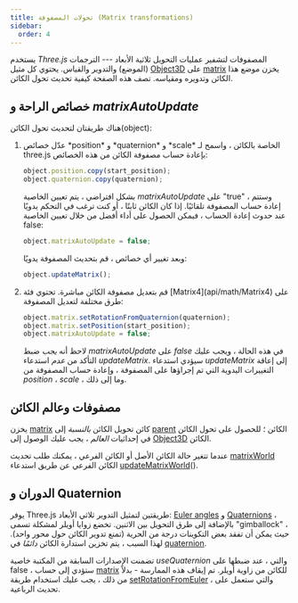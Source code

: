 ```yaml
---
title: تحولات المصفوفة (Matrix transformations)
sidebar:
  order: 4
---
```


يستخدم _Three.js_ المصفوفات لتشفير عمليات التحويل ثلاثية الأبعاد --- الترجمات (الموضع) والتدوير والقياس. يحتوي كل مثيل [Object3D](api/core/Object3D) على [matrix](api/core/Object3D#matrix) يخزن موضع هذا الكائن وتدويره ومقياسه. تصف هذه الصفحة كيفية تحديث تحول الكائن.

## خصائص الراحة و _matrixAutoUpdate_

هناك طريقتان لتحديث تحول الكائن(object):

<ol>
<li>
عدّل خصائص *position* و *quaternion* و *scale* الخاصة بالكائن ، واسمح لـ three.js بإعادة حساب مصفوفة الكائن من هذه الخصائص:

```javascript
object.position.copy(start_position);
object.quaternion.copy(quaternion);
```

بشكل افتراضي ، يتم تعيين الخاصية _matrixAutoUpdate_ على "true" ، وستتم إعادة حساب المصفوفة تلقائيًا. إذا كان الكائن ثابتًا ، أو كنت ترغب في التحكم يدويًا عند حدوث إعادة الحساب ، فيمكن الحصول على أداء أفضل من خلال تعيين الخاصية false:

```javascript
object.matrixAutoUpdate = false;
```

وبعد تغيير أي خصائص ، قم بتحديث المصفوفة يدويًا:

```javascript
object.updateMatrix();
```

</li>
<li>
قم بتعديل مصفوفة الكائن مباشرة. تحتوي فئة [Matrix4](api/math/Matrix4) على طرق مختلفة لتعديل المصفوفة:

```javascript
object.matrix.setRotationFromQuaternion(quaternion);
object.matrix.setPosition(start_position);
object.matrixAutoUpdate = false;
```

لاحظ أنه _يجب_ ضبط _matrixAutoUpdate_ على _false_ في هذه الحالة ، ويجب عليك التأكد من _عدم_ استدعاء _updateMatrix_. سيؤدي استدعاء _updateMatrix_ إلى إعاقة التغييرات اليدوية التي تم إجراؤها على المصفوفة ، وإعادة حساب المصفوفة من _position_ ، _scale_ ، وما إلى ذلك.

</li>
</ol>

## مصفوفات وعالم الكائن

يخزن [matrix](api/core/Object3D#matrix) كائن تحويل الكائن _بالنسبة_ إلى [parent](api/core/Object3D#parent) الكائن ؛ للحصول على تحول الكائن في إحداثيات _العالم_ ، يجب عليك الوصول إلى [Object3D](api/core/Object3D#matrixWorld) الكائن.

عندما تتغير حالة الكائن الأصل أو الكائن الفرعي ، يمكنك طلب تحديث [matrixWorld](api/core/Object3D#matrixWorld) الكائن الفرعي عن طريق استدعاء [updateMatrixWorld](api/core/Object3D#updateMatrixWorld)().

## الدوران و Quaternion

يوفر Three.js طريقتين لتمثيل التدوير ثلاثي الأبعاد: [Euler angles](api/math/Euler) و [Quaternions](api/math/Quaternion) ، بالإضافة إلى طرق التحويل بين الاثنين. تخضع زوايا أويلر لمشكلة تسمى "gimballock" ، حيث يمكن أن تفقد بعض التكوينات درجة من الحرية (تمنع تدوير الكائن حول محور واحد). لهذا السبب ، يتم تخزين استدارة الكائن _دائمًا_ في [quaternion](api/core/Object3D#quaternion).

تضمنت الإصدارات السابقة من المكتبة خاصية _useQuaternion_ والتي ، عند ضبطها على false ، ستؤدي إلى حساب [matrix](api/core/Object3D#matrix) للكائن من زاوية أويلر. تم إيقاف هذه الممارسة - بدلاً من ذلك ، يجب عليك استخدام طريقة [setRotationFromEuler](api/core/Object3D#setRotationFromEuler) ، والتي ستعمل على تحديث الرباعية.
